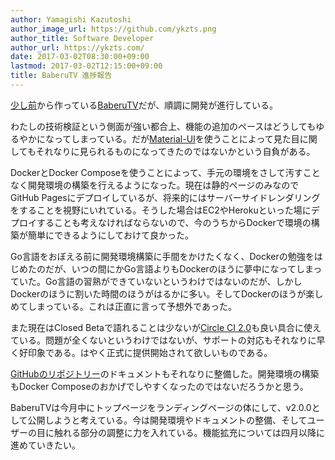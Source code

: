 ```yaml
---
author: Yamagishi Kazutoshi
author_image_url: https://github.com/ykzts.png
author_title: Software Developer
author_url: https://ykzts.com/
date: 2017-03-02T08:30:00+09:00
lastmod: 2017-03-02T12:15:00+09:00
title: BaberuTV 進捗報告
---
```


[少し前](./2016-11-28-making-tv.mdx)から作っている[BaberuTV](https://baberu.tv/)だが、順調に開発が進行している。

<!--truncate-->

わたしの技術検証という側面が強い都合上、機能の追加のペースはどうしてもゆるやかになってしまっている。だが[Material-UI](http://www.material-ui.com/)を使うことによって見た目に関してもそれなりに見られるものになってきたのではないかという自負がある。

DockerとDocker Composeを使うことによって、手元の環境をさして汚すことなく開発環境の構築を行えるようになった。現在は静的ページのみなのでGitHub Pagesにデプロイしているが、将来的にはサーバーサイドレンダリングをすることを視野にいれている。そうした場合はEC2やHerokuといった場にデプロイすることも考えなければならないので、今のうちからDockerで環境の構築が簡単にできるようにしておけて良かった。

Go言語をおぼえる前に開発環境構築に手間をかけたくなく、Dockerの勉強をはじめたのだが、いつの間にかGo言語よりもDockerのほうに夢中になってしまっていた。Go言語の習熟ができていないというわけではないのだが、しかしDockerのほうに割いた時間のほうがはるかに多い。そしてDockerのほうが楽しめてしまっている。これは正直に言って予想外であった。

また現在はClosed Betaで語れることは少ないが[Circle CI 2.0](https://circleci.com/beta-access/)も良い具合に使えている。問題が全くないというわけではないが、サポートの対応もそれなりに早く好印象である。はやく正式に提供開始されて欲しいものである。

[GitHubのリポジトリー](https://github.com/baberutv/baberutv)のドキュメントもそれなりに整備した。開発環境の構築もDocker Composeのおかげでしやすくなったのではないだろうかと思う。

BaberuTVは今月中にトップページをランディングページの体にして、v2.0.0として公開しようと考えている。今は開発環境やドキュメントの整備、そしてユーザーの目に触れる部分の調整に力を入れている。機能拡充については四月以降に進めていきたい。
